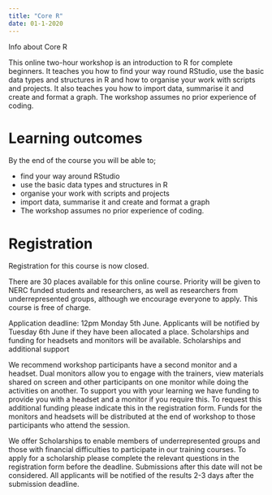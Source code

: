 ```yaml
---
title: "Core R"
date: 01-1-2020
---
```


Info about Core R

This online two-hour workshop is an introduction to R for complete beginners.  It teaches you how to find your way round RStudio, use the basic data types and structures in R and how to organise your work with scripts and projects. It also teaches you how to import data, summarise it and create and format a graph. The workshop assumes no prior experience of coding.


# Learning outcomes 

By the end of the course you will be able to;

* find your way around RStudio
* use the basic data types and structures in R
* organise your work with scripts and projects
* import data, summarise it and create and format a graph
* The workshop assumes no prior experience of coding.

# Registration
Registration for this course is now closed. 

There are 30 places available for this online course. Priority will be given to NERC funded students and researchers, as well as researchers from underrepresented groups, although we encourage everyone to apply. This course is free of charge. 

Application deadline: 12pm Monday 5th June. Applicants will be notified by Tuesday 6th June if they have been allocated a place. Scholarships and funding for headsets and monitors will be available. 
Scholarships and additional support

We recommend workshop participants have a second monitor and a headset. Dual monitors allow you to engage with the trainers, view materials shared on screen and other participants on one monitor while doing the activities on another. To support you with your learning we have funding to provide you with a headset and a monitor if you require this. To request this additional funding please indicate this in the registration form. Funds for the monitors and headsets will be distributed at the end of workshop to those participants who attend the session. 

We offer Scholarships to enable members of underrepresented groups and those with financial difficulties to participate in our training courses.  To apply for a scholarship please complete the relevant questions in the registration form before the deadline. Submissions after this date will not be considered. All applicants will be notified of the results 2-3 days after the submission deadline.


